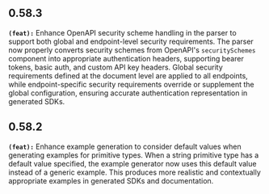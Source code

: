 ## 0.58.3
**`(feat):`** Enhance OpenAPI security scheme handling in the parser to support both global and endpoint-level security requirements. 
The parser now properly converts security schemes from OpenAPI's `securitySchemes` component into appropriate authentication 
headers, supporting bearer tokens, basic auth, and custom API key headers. Global security requirements defined at the 
document level are applied to all endpoints, while endpoint-specific security requirements override or supplement the 
global configuration, ensuring accurate authentication representation in generated SDKs.


## 0.58.2
**`(feat):`** Enhance example generation to consider default values when generating examples for primitive types. 
When a string primitive type has a default value specified, the example generator now uses this 
default value instead of a generic example. This produces more realistic and contextually 
appropriate examples in generated SDKs and documentation.


